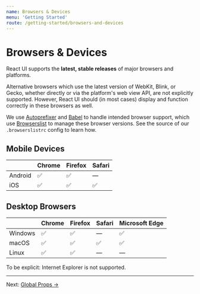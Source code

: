 ```yaml
---
name: Browsers & Devices
menu: 'Getting Started'
route: /getting-started/browsers-and-devices
---
```


# Browsers & Devices

React UI supports the **latest, stable releases** of major browsers and
platforms.

Alternative browsers which use the latest version of WebKit, Blink, or Gecko,
whether directly or via the platform's web view API, are not explicitly
supported. However, React UI should (in most cases) display and function
correctly in these browsers as well.

We use [Autoprefixer](https://autoprefixer.github.io) and
[Babel](https://babeljs.io) to handle intended browser support, which use
[Browserslist](https://github.com/browserslist/browserslist) to manage these
browser versions. See the source of our `.browserslistrc` config to learn how.

## Mobile Devices

|         | Chrome | Firefox | Safari |
|---------|--------|---------|--------|
| Android | ✅     | ✅      | —      |
| iOS     | ✅     | ✅      | ✅     |

## Desktop Browsers

|         | Chrome | Firefox | Safari | Microsoft Edge |
|---------|--------|---------|--------|----------------|
| Windows | ✅     | ✅      | —      | ✅             |
| macOS   | ✅     | ✅      | ✅     | ✅             |
| Linux   | ✅     | ✅      | —      | —              |

To be explicit: Internet Explorer is not supported.

---

Next: [Global Props →](/customize/global-props)
